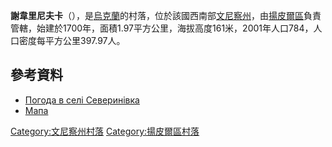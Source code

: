 {{coord|48|14|11|N|28|24|52|E|scale:30000|display=title}}

'''謝韋里尼夫卡'''（{{lang-uk|Северинівка}}），是[[烏克蘭|烏克蘭]]的村落，位於該國西南部[[文尼察州|文尼察州]]，由[[揚皮爾區|揚皮爾區]]負責管轄，始建於1700年，面積1.97平方公里，海拔高度161米，2001年人口784，人口密度每平方公里397.97人。

==參考資料==
* [http://weather.in.ua/ua/vinnickaja/23485 Погода в селі Северинівка]{{Wayback|url=http://weather.in.ua/ua/vinnickaja/23485 |date=20111220072116 }}
* [http://uamaps.com/ukraine-map/vinnitskaya/yampolskiy/severinovka/ Мапа]{{Wayback|url=http://uamaps.com/ukraine-map/vinnitskaya/yampolskiy/severinovka/ |date=20080619025458 }}

[[Category:文尼察州村落|Category:文尼察州村落]]
[[Category:揚皮爾區村落|Category:揚皮爾區村落]]


{{Vinnytsia-geo-stub}}